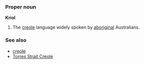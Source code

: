 ===Proper noun===
'''Kriol'''

# The [[creole]] language widely spoken by [[aboriginal]] Australians.

===See also===
*[[creole]]
*[[Torres Strait Creole]]